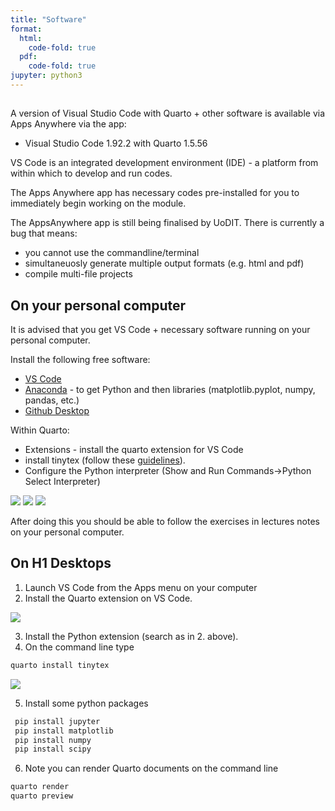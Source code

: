 ```yaml
---
title: "Software"
format:
  html:
    code-fold: true
  pdf:
    code-fold: true    
jupyter: python3
---
```


##  {#sec-unisoftware}

A version of Visual Studio Code with Quarto + other software is available via Apps Anywhere via the app:

* Visual Studio Code 1.92.2 with Quarto 1.5.56

VS Code is an integrated development environment (IDE) - a platform from within which to develop and run codes.

The Apps Anywhere app has necessary codes pre-installed for you to immediately begin working on the module. 

::: {.callout-note}

The AppsAnywhere app is still being finalised by UoDIT. There is currently a bug that means:

* you cannot use the commandline/terminal
* simultaneuosly generate multiple output formats (e.g. html and pdf)
* compile multi-file projects

:::


## On your personal computer

It is advised that you get VS Code + necessary software running on your personal computer.

Install the following free software: 

 * [VS Code](https://code.visualstudio.com/download) 
 * [Anaconda](https://www.anaconda.com/download) - to get Python and then libraries (matplotlib.pyplot, numpy, pandas, etc.)
 * [Github Desktop](https://desktop.github.com/download/)

 Within Quarto:

 * Extensions - install the quarto extension for VS Code
 * install tinytex (follow these [guidelines](https://quarto.org/docs/output-formats/pdf-basics.html)).
 * Configure the Python interpreter (Show and Run Commands->Python Select Interpreter)

![](PythonInterp1.png)
![](PythonInterp2.png)
![](PythonInterp3.png)




 After doing this you should be able to follow the exercises in lectures notes on your personal computer.

## On H1 Desktops 

 1. Launch VS Code from the Apps menu on your computer
 2. Install the Quarto extension on VS Code.

 ![](QuartoExtensions.png)

 3. Install the Python extension (search as in 2. above).
 4. On the command line type 
 ``` markdown
 quarto install tinytex
 ```

 ![](QuartoInstallTinytex.png)

 5. Install some python packages

 ``` markdown
  pip install jupyter
  pip install matplotlib
  pip install numpy
  pip install scipy
  ```
6. Note you can render Quarto documents on the command line 
``` markdown
quarto render
quarto preview
```